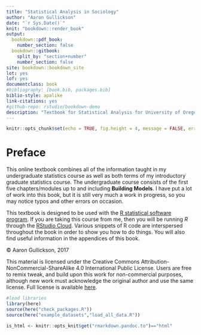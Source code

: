 ```yaml
--- 
title: "Statistical Analysis in Sociology"
author: "Aaron Gullickson"
date: "`r Sys.Date()`"
knit: "bookdown::render_book"
output: 
  bookdown::pdf_book:
    number_section: false
  bookdown::gitbook:
    split_by: "section+number"
    number_section: false
site: bookdown::bookdown_site
lot: yes
lof: yes
documentclass: book
#bibliography: [book.bib, packages.bib]
biblio-style: apalike
link-citations: yes
#github-repo: rstudio/bookdown-demo
description: "Textbook for Statistical Analysis for University of Oregon Sociology"
---
```


```r
knitr::opts_chunk$set(echo = TRUE, fig.height = 4, message = FALSE, error = FALSE, fig.align="center")
```


# Preface {-}

This online textbook combines all of the information taught in my undergraduate statistics course as well as both terms of my introductory graduate statistics course. The undergraduate course consists of the first five chapters/modules up to and including **Building Models**. I have put a lot of work into this book, but it is still very much a work in progress, so you may notice typos and other errors on occasion.

This textbook is designed to be used with the [R statistical software program](https://www.r-project.org/). If you are taking this course from me, then you will be running *R* through the [RStudio Cloud](https://rstudio.cloud). Various snippets of R code are interspersed throughout the book in order to show you how to do things. You will also find useful information in the appendices of this book. 

&copy; Aaron Gullickson, 2017

This material is licensed under the Creative Commons Attribution-NonCommercial-ShareAlike 4.0 International Public License. Users are free to remix tweak, and build upon this work for non-commercial purposes, although new work must acknowledge the original author and use the same license. Full license is available [here](https://creativecommons.org/licenses/by-nc-sa/4.0/legalcode).

```r
#load libraries
library(here)
source(here("check_packages.R"))
source(here("example_datasets","load_all_data.R"))
```
 
```r
is_html <- knitr::opts_knit$get("rmarkdown.pandoc.to")=="html"
```

